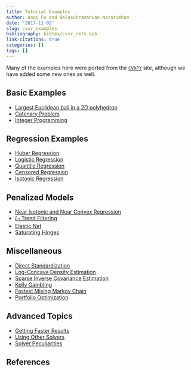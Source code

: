 ```yaml
---
title: Tutorial Examples
author: Anqi Fu and Balasubramanian Narasimhan
date: '2017-11-02'
slug: cvxr_examples
bibliography: bibtex/cvxr_refs.bib
link-citations: true
categories: []
tags: []
---
```


Many of the examples here were ported from
the [`CVXPY`](https://cvxpy.org) site, although we have added some new ones as well.

## Basic Examples

- [Largest Euclidean ball in a 2D polyhedron](/post/examples/cvxr_2d_ball/)
- [Catenary Problem](/post/examples/cvxr_catenary/)
- [Integer Programming](/post/examples/cvxr_integer-programming/)

## Regression Examples

- [Huber Regression](/post/examples/cvxr_huber-regression/)
- [Logistic Regression](/post/examples/cvxr_logistic-regression/)
- [Quantile Regression](/post/examples/cvxr_quantile-regression/)
- [Censored Regression](/post/examples/cvxr_censored-regression/)
- [Isotonic Regression](/post/examples/cvxr_isotonic-regression/)

## Penalized Models

- [Near Isotonic and Near Convex Regression](/post/examples/cvxr_near-isotonic-and-near-convex-regression/)
- [$L_1$ Trend Filtering](/post/examples/cvxr_l1-trend-filtering/)
- [Elastic Net](/post/examples/cvxr_elastic-net/)
- [Saturating Hinges](/post/examples/cvxr_saturating_hinges/)
  
## Miscellaneous

- [Direct Standardization](/post/examples/cvxr_direct-standardization/)
- [Log-Concave Density Estimation](/post/examples/cvxr_log-concave/)
- [Sparse Inverse Covariance Estimation](/post/examples/cvxr_sparse_inverse_covariance_estimation/)
- [Kelly Gambling](/post/examples/cvxr_kelly-strategy/)
- [Fastest Mixing Markov Chain](/post/examples/cvxr_fast-mixing-mc/)
- [Portfolio Optimization](/post/examples/cvxr_portfolio-optimization/)

## Advanced Topics

- [Getting Faster Results](/post/examples/cvxr_speed/)
- [Using Other Solvers](/post/examples/cvxr_using-other-solvers/)
- [Solver Peculiarities](/post/examples/cvxr_solver-peculiarities/)

## References
